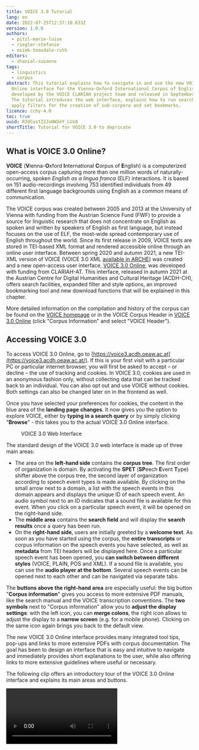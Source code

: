```yaml
---
title: VOICE 3.0 Tutorial
lang: en
date: 2022-07-25T12:37:10.633Z
version: 1.0.0
authors:
  - pitzl-marie-luise
  - riegler-stefanie
  - osimk-teasdale-ruth
editors:
  - zhanial-susanne
tags:
  - linguistics
  - corpus
abstract: This tutorial explains how to navigate in and use the new VOICE 3.0
  Online interface for the Vienna-Oxford International Corpus of English,
  developed by the VOICE CLARIAH project team and released in September 2021.
  The tutorial introduces the web interface, explains how to run search queries,
  apply filters for the creation of sub-corpora and set bookmarks.
licence: ccby-4.0
toc: true
uuid: R3dCustZ2JoNW2eY_LUs8
shortTitle: Tutorial for VOICE 3.0 to depricate
---
```

## What is VOICE 3.0 Online?

**VOICE** (**V**ienna-**O**xford **I**nternational **C**orpus of **E**nglish) is a computerized open-access corpus capturing more than one million words of naturally-occurring, spoken _English as a lingua franca_ (ELF) interactions. It is based on 151 audio-recordings involving 753 identified individuals from 49 different first language backgrounds using English as a common means of communication.

The VOICE corpus was created between 2005 and 2013 at the University of Vienna with funding from the Austrian Science Fund (FWF) to provide a source for linguistic research that does not concentrate on English as spoken and written by speakers of English as first language, but instead focuses on the use of ELF, the most-wide spread contemporary use of English throughout the world. Since its first release in 2009, VOICE texts are stored in TEI-based XML format and rendered accessible online through an online user interface. Between spring 2020 and autumn 2021, a new TEI-XML version of VOICE (VOICE 3.0 XML [available in ARCHE](https://arche.acdh.oeaw.ac.at/browser/oeaw_detail/171762)) was created and a new open-access user interface, [VOICE 3.0 Online](https://voice3.acdh.oeaw.ac.at), was developed with funding from CLARIAH-AT. This interface, released in autumn 2021 at the Austrian Centre for Digital Humanities and Cultural Heritage (ACDH-CH), offers search facilities, expanded filter and style options, an improved bookmarking tool and new download functions that will be explained in this chapter.

More detailed information on the compilation and history of the corpus can be found on the [VOICE homepage](https://voice.acdh.oeaw.ac.at/aboutvoice) or in the VOICE Corpus Header in [VOICE 3.0 Online](https://voice3.acdh.oeaw.ac.at/#/tool) (click "Corpus Information" and select "VOICE Header").

## Accessing VOICE 3.0

To access VOICE 3.0 Online, go to [https://voice3.acdh.oeaw.ac.at](https://voice3.acdh.oeaw.ac.at/). If this is your first visit with a particular PC or particular internet browser, you will first be asked to accept – or decline – the use of tracking and cookies. In VOICE 3.0, cookies are used in an anonymous fashion only, without collecting data that can be tracked back to an individual. You can also opt out and use VOICE without cookies. Both settings can also be changed later on in the frontend as well.

Once you have selected your preferences for cookies, the content in the blue area of the **landing page** **changes**. It now gives you the option to explore VOICE, either by **typing in a search query** or by simply clicking "**Browse**" - this takes you to the actual VOICE 3.0 Online interface.

<Figure src="images/voice3-0_startwebinterface.png">
VOICE 3.0 Web Interface
</Figure>

The standard design of the VOICE 3.0 web interface is made up of three main areas:

- The area on the **left-hand side** contains the **corpus tree**. The first order of organization is domain. By activating the **SPET** (**SP**eech **E**vent **T**ype) shifter above the corpus tree, the second layer of organization according to speech event types is made available. By clicking on the small arrow next to a domain, a list with the speech events in this domain appears and displays the unique ID of each speech event. An audio symbol next to an ID indicates that a sound file is available for this event. When you click on a particular speech event, it will be opened on the right-hand side.
- The **middle area** contains the **search field** and will display the **search results** once a query has been run.
- On the **right-hand side**, users are initially greeted by a **welcome text**. As soon as you have started using the corpus, the **entire transcripts** or corpus information on the speech events you have selected, as well as **metadata** from TEI headers will be displayed here. Once a particular speech event has been opened, you **can switch between different styles** (VOICE, PLAIN, POS and XML). If a sound file is available, you can use the **audio player at the bottom**. Several speech events can be opened next to each other and can be navigated via separate tabs.

The **buttons above the right-hand area** are especially useful: the big button "**Corpus information**" gives you access to more extensive PDF manuals, like the search manual and the VOICE transcription conventions. The **two symbols** next to "Corpus information" allow you to **adjust the display settings**: with the left icon, you can **merge colons**, the right icon allows to adjust the display to a **narrow screen** (e.g. for a mobile phone). Clicking on the same icon again brings you back to the default view.

The new VOICE 3.0 Online interface provides many integrated tool tips, pop-ups and links to more extensive PDFs with corpus documentation. The goal has been to design an interface that is easy and intuitive to navigate and immediately provides short explanations to the user, while also offering links to more extensive guidelines where useful or necessary.

The following clip offers an introductory tour of the VOICE 3.0 Online interface and explains its main areas and buttons.

<Video provider="youtube" id="yams7cMjnkk" caption="Introduction to VOICE 3.0 Online Interface" />

## Searches in VOICE 3.0

Searches can be easily carried out with the help of the **search field** at the top left corner of the middle area. Once a search has been run, all search results will be displayed in this area. You can then adjust the display of your results by switching between the different **styles** offered (i.e. **VOICE, PLAIN, POS,** and **XML**). For VOICE, PLAIN and POS, you can additionally choose to display results in **KWIC** (KeyWord In Context) view. When you choose VOICE or POS style, further modifications are possible by using the options offered at the bottom. These allow you to selectively display - or hide - different mark-up categories according to your research needs or to change the representation of POS (part-of-speech) tags.

### Simple Searches

#### Token search (word form)

In order to search for a word or word form (i.e. token queries), enter the word using lower-case characters, e.g. _speak_. Please note that all queries are case-sensitive and tokens are searched for with lower case characters, e.g. _i speak french,_ as this is how they are represented in VOICE transcripts. You can, of course, search for phrases (i.e. token token) as well.

If you want to search for contracted forms, like _wanna, gonna, don't,_ etc., you need to insert a space before the contracted part in your query in VOICE 3.0 Online, i.e.: _wan na, gon na, do n't, it 's_.

#### Lemma search

A lemma is the basic form of a word, which represents all declensions and inflected forms of a word, e.g. _walk_ is the lemma of _walk, walks, walking_. To search for all tokens of a lemma, use the form "l:lemma", e.g. _l:walk_.

#### POS search

POS, or **P**art-**o**f **S**peech annotations, allow searching for the morphosyntactic categories of tokens. Each token in VOICE has been annotated with an individual POS tag for morphological form, and, in parentheses, for syntactic function. Often, these are identical, as in _professional_JJ(JJ)_, but they may also diverge.

If a POS tag is searched for without further specification in VOICE 3.0 Online, both positions (i.e. form and function) are searched. If you want to search them separately, use _p:POS_ for form position or _f:POS_ for function position.

For POS searches, enter the POS tag in capital letters. For further details, please go to the [POS tagging manual](https://voice.acdh.oeaw.ac.at/wp-content/uploads/2021/04/POS-tagging-and-lemmatization-manual.pdf) and consult the [VOICE Tagset](https://voice.acdh.oeaw.ac.at/wp-content/uploads/2021/04/Short-POS-tagset.pdf).

#### Mark-up search

As an entirely novel feature of VOICE 3.0 Online, conversational mark-up can now be searched for and retrieved in different ways in the new interface. Users can:

- search for **tokenized mark-up**, such as **pauses** (e.g.: \_1, \_2, etc.) or **laughter** (e.g.: \_@, \_@@). The numbers 1, 2, etc. or number of symbols indicate the length of pauses or laughter represented in the transcripts.
- or search for **POS tags** **indicating mark-up**, such as **PVC** (pronunciation variations & coinages), **ONO** (onomatopoeic noises), etc.
- In addition, VOICE 3.0 Online offers the **possibility to search for** words, POS and lemmas that occur within and between **stretches of conversational mark-up** in the corpus, such as stretches of s**peaking modes, non-English speech,** or **overlapping speech**, by using pointed brackets.

Detailed examples for mark-up searches are provided in section 6 of the VOICE 3.0 Online [search manual](https://voice.acdh.oeaw.ac.at/wp-content/uploads/2021/09/Search-manual-VOICE-3.0-Online.pdf).

### Fine-tuning your searches:

#### Placeholders

In order to adjust the search results to the needs of your research question, the following **placeholders** might be useful:

- **. Full stop:** matches any single character. You can perceive this as a kind of universal joker. Example: Searching for _hi._ results in: _him, his, hit_, etc.
- **\[...]** **Character class:** matches any character contained in the brackets, e.g. _h\[ai]t_ – _hat, hit_
- **\[^...] Inverted character class:** matches any character not contained in the bracket, e.g. _h\[^ai] – hot, hut_
- **? Question mark:** the preceding element can appear 0 or 1 times, i.e. it is optional. Example: _houses?_ – _house, houses_
- **+ Plus:** the preceding element must appear 1 or more times, i.e. it is not optional and might be repeated. Example: _house.+_ results in _houses, household, housewives_, i.e. all words that start with house plus at least one more character.
- **\* Asterisk:** particularly useful, since the preceding element can appear 0 or more times, i.e. it is optional and might be repeated.
- **(...) Brackets:** these can be used to group characters (and even regular expressions) to form new elements. In addition, we can combine them with the quantifiers ?, +, and * and let them operate on specified groups. Example: _(wo)?man - man, woman_

<SideNote type="info" title="Info">
You might be familiar with the usage of wildcards, i.e. plain ?, +, or * from other tools. In wildcard syntax, the asterisk, for example denotes "zero or more characters". **VOICE 3.0 Online**, however, **uses regex** (regular expressions). Here, the symbols work as quantifiers which operate on the preceding element. In regex, the use of the asterisk in _house*_ will only quantify the final "e" and thus will only match _hous, house, housee, houseeee_, etc.

If you want to use the **symbols as wildcards**, you have to place the **placeholder character** "." (full stop) in front of them. Thus, searching for _house.*_ will result in _house, houses, household, housewives_, etc., or _.+ize_ in _organize, apologize, harmonize,_ etc.
</SideNote>

To gain even more precise control over the number of allowed and necessary character repetitions, you can use curly brackets with _min,max_. Leaving the max empty means there is no upper limit (see section 3.2 of the [search manual](https://voice.acdh.oeaw.ac.at/wp-content/uploads/2021/09/Search-manual-VOICE-3.0-Online.pdf)).

#### Boolean Operators in VOICE 3.0

- **AND** is represented by a **comma**. Note that there is no space between the conditions. Thus, entering condition1,condition2 will yield results which matches both conditions. Any sequence of items before and after the comma is possible, e.g.: _walk,NN_ - finds tokens of _walk_ tagged as noun, as in "a five minute walk".
- **OR** is represented by a **vertical line |**. It finds any options to the left or the right of the vertical line. It can be used for any sequence of tokens, lemmas or POS tags before and after the line, and more than two options can be specified. For example: _mean | say_ that - finds: _mean that, say that_.

More details on searches with wildcards and placeholders can be found in the [search manual](https://voice.acdh.oeaw.ac.at/wp-content/uploads/2021/09/Search-manual-VOICE-3.0-Online.pdf).

In the following video clip, VOICE project member Ruth Osimk-Teasdale demonstrates the combinations of tokens, lemma, and POS tags in a number of searches, and shows how to display your search results in the different style options (VOICE, plain, POS, XML, and KWIC) available in VOICE 3.0.

<Video provider="youtube" id="CBtvJQxYxiw" caption="VOICE 3.0 Online -Searches" />

### Bookmarks and Filters: Creating your own subcorpus in VOICE 3.0

In VOICE 3.0 Online, users have the possibility to create their own sub-corpora by applying filters. In addition, they can bookmark their search results, which they can subsequently export and import.

In the following short clip, you will learn how to apply filters and bookmarks.

<Video provider="youtube" id="C5dkaQtgH2A" caption="VOICE 3.0 Online - Filters and Bookmarks" />

In order to create your own corpus, first of all navigate to the tab "**Filter**" in the left-hand area and turn on the filter options. You can then narrow down the corpus by applying criteria such as number of speakers or interactants, power relations, duration of speech events, or L1 language. After you have set your desired filters, navigate back to the corpus tree. It will now highlight in **bold** those speech events to which your filters apply. If you like, you can hide all other speech events by using the respective toggle above the tree.

Once you have set your filters, you can use the search field in the middle area and search your subcorpus. All speech events from your corpus which yield results for your search will then be highlighted in **bold** in the corpus tree. In addition, events which would also yield results for your query but are not part of your subcorpus will be marked in **grey and bold**, as can be seen in the following illustration:

<Figure src="images/voice3-0_filter_grey_highlighted.png">
Search results for corpus and subcorpus, with opened transcript on the right-hand side
</Figure>

If you would like to add particular speech events to your subcorpus, tick the box next to the speech event. **Please note** that in order to do so, the function "**Manual selection**", which can be found in the "**Filter**" tab, has to be turned on.

<SideNote type="tip" title="Tip: Manual Selection">
The function "**Manual selection**" in the filter area gives you the option to manually choose speech events for your subcorpus. In order to do so, you must turn on the function and go to the corpus tree. Speech events can be added by ticking the respective box. This function can be used before you run a search or after you have run a search.

<Figure src="images/voice3-0_filters_manually.png">
Activating manual selection
</Figure>
</SideNote>

#### Setting bookmarks

Bookmarks can be easily set with the help of the third tab in the left-hand area. First of all, activate icons and local storage. Once you have done so, small icons appear next to the search results in the middle area. You now have the possibility to select a search result (i.e. a particular utterance) and create a bookmark for it. You can add a short description, and then save the bookmark (as URL, .txt or .xlsx). Saved bookmarks will appear on the left if you click on the tab "**Bookmarks**".

<Figure src="images/voice3-0_bookmark_export.png">
Working with bookmarks
</Figure>

### Exercise

#### Let's try out VOICE 3.0 - It's your turn!

Go to the [VOICE 3.0](https://voice3.acdh.oeaw.ac.at/#/) interface and answer the following four questions with its help!

<Quiz>
  <Quiz.Card>
    <Quiz.MultipleChoice variant="single">
      <Quiz.Question>
        For a research paper, you are looking for interactions between ELF speakers of English in academic contexts. Which of the five domains available in VOICE 3.0 Online might contain such speech events? Tick the correct answer.
      </Quiz.Question>

      <Quiz.MultipleChoice.Option>
        PB
      </Quiz.MultipleChoice.Option>

      <Quiz.MultipleChoice.Option>
        PR and LE
      </Quiz.MultipleChoice.Option>

      <Quiz.MultipleChoice.Option isCorrect>
        PR and ED
      </Quiz.MultipleChoice.Option>

      <Quiz.MultipleChoice.Option>
        ED and LE
      </Quiz.MultipleChoice.Option>

      <Quiz.Message type="correct">
        Correct! In order to find appropriate events, look into the two domains PR (professional and research/science) and ED (educational). Tip: Hovering over the domain abbreviations with your mouse reveals a short definition.
      </Quiz.Message>

      <Quiz.Message type="incorrect">
        Sorry! Have a look at the domain descriptions again, either by hovering over them with your mouse in the corpus tree on the left or by going to Corpus Information and VOICE Header.
      </Quiz.Message>
    </Quiz.MultipleChoice>
  </Quiz.Card>

  <Quiz.Card>
    <Quiz.MultipleChoice variant="single">
      <Quiz.Question>
        You have set the two filters PR and ED for your research. Now, you want to find interactions including at least one speaker whose first language is Spanish. How many corpus texts can you find and for how many of these is an audio file available? Tick the correct numbers!
      </Quiz.Question>

      <Quiz.MultipleChoice.Option>
        23 events and 7 audio files
      </Quiz.MultipleChoice.Option>

      <Quiz.MultipleChoice.Option isCorrect>
        19 events and 4 audio files
      </Quiz.MultipleChoice.Option>

      <Quiz.MultipleChoice.Option>
        12 events but no audio files
      </Quiz.MultipleChoice.Option>

      <Quiz.MultipleChoice.Option>
        There are no events that meet these search criteria.
      </Quiz.MultipleChoice.Option>

      <Quiz.Message type="correct">
        Well done!
      </Quiz.Message>

      <Quiz.Message type="incorrect">
        Check your filters and try again!
      </Quiz.Message>
    </Quiz.MultipleChoice>
  </Quiz.Card>

  <Quiz.Card>
    <Quiz.MultipleChoice variant="single">
      <Quiz.Question>
        How many of the filtered speech events in your subcorpus of speech events including at least one L1 speaker of Spanish in an academic context contain the token "please" and how many occurances of the please (hits + utterances) do you find?
      </Quiz.Question>

      <Quiz.MultipleChoice.Option>
        All of them!
      </Quiz.MultipleChoice.Option>

      <Quiz.MultipleChoice.Option>
        35
      </Quiz.MultipleChoice.Option>

      <Quiz.MultipleChoice.Option>
        21
      </Quiz.MultipleChoice.Option>

      <Quiz.MultipleChoice.Option isCorrect>
        14
      </Quiz.MultipleChoice.Option>

      <Quiz.Message type="correct">
        Well done! The token please occurs in 14 speech events in the selected subcorpus. The total number of hits is 60, which occur in 55 utterances.
      </Quiz.Message>

      <Quiz.Message type="incorrect">
        Try again! The filters should be the same as for Question 2 (PR and ED; L1 language Spanish). Then type in the token "please" in the search field.
      </Quiz.Message>
    </Quiz.MultipleChoice>
  </Quiz.Card>

  <Quiz.Card>
    <Quiz.MultipleChoice variant="multiple">
      <Quiz.Question>
        You are really satisfied with your search results and you want to cite the VOICE corpus in your research paper. Where can you find the biographical information in the VOICE 3.0 Online interface? Tick ALL options that lead to the desired result.
      </Quiz.Question>

      <Quiz.MultipleChoice.Option isCorrect>
        I go to "Corpus information" and click on "How to cite VOICE".
      </Quiz.MultipleChoice.Option>

      <Quiz.MultipleChoice.Option isCorrect>
        At the bottom of the website, in the middle, I can immediately find the short citation for VOICE 3.0 Online. The long version appears when hovering over the small "i" icon.
      </Quiz.MultipleChoice.Option>

      <Quiz.MultipleChoice.Option isCorrect>
        I go to the VOICE project homepage at voice.acdh.oeaw.ac.at and look for the necessary information there.
      </Quiz.MultipleChoice.Option>

      <Quiz.Message type="correct">
        Well done! All answers are correct. In fact, there are various options to find the information for your bibliography.
      </Quiz.Message>

      <Quiz.Message type="incorrect">
        Your option was definitely correct, but what about the other options stated?
      </Quiz.Message>
    </Quiz.MultipleChoice>
  </Quiz.Card>
</Quiz>


### Links

- Osimk-Teasdale, Ruth; Pirker, Hannes; Pitzl, Marie-Luise. 2021. [Search manual for VOICE 3.0 Online](https://voice.acdh.oeaw.ac.at/wp-content/uploads/2021/09/Search-manual-VOICE-3.0-Online.pdf). (14 March 2022).
- Pitzl, Marie-Luise. [VOICE: Vienna-Oxford-International Corpus of English](https://voice.acdh.oeaw.ac.at/). Homepage. [https:/voice.acdh.oeaw.ac.at](https://voice.acdh.oeaw.ac.at/). (14 March 2022).
- [VOICE](https://voice3.acdh.oeaw.ac.at/). 2021. The Vienna-Oxford International Corpus of English (version VOICE 3.0 Online). Founding director: Barbara Seidlhofer; Principal investigators VOICE 3.0: Marie-Luise Pitzl, Daniel Schopper; Researchers: Angelika Breiteneder, Hans-Christian Breuer, Nora Dorn, Theresa Klimpfinger, Stefan Majewski, Ruth Osimk-Teasdale, Hannes Pirker, Marie-Luise Pitzl, Michael Radeka, Stefanie Riegler, Barbara Seidlhofer, Omar Siam, Daniel Stoxreiter. [https://voice3.acdh.oeaw.ac.at](https://voice3.acdh.oeaw.ac.at) (14 March 2022).
